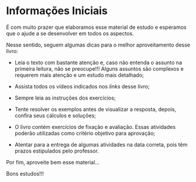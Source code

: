 # Informações Iniciais {.unnumbered}

É com muito prazer que elaboramos esse material de estudo e esperamos que o ajude a se desenvolver em todos os aspectos. 

Nesse sentido, seguem algumas dicas para o melhor aproveitamento desse livro:

- Leia o texto com bastante atenção e, caso não entenda o assunto na primeira leitura, não se preocupe!!! Alguns assuntos são complexos e requerem mais atenção e um estudo mais detalhado;

- Assista todos os vídeos indicados nos *links* desse livro;
    
- Sempre leia as instruções dos exercícios;
    
- Tente resolver os exemplos antes de visualizar a resposta, depois, confira seus cálculos e soluções;

- O livro contém exercícios de fixação e avaliação. Essas atividades poderão utilizadas como critério objetivo para aprovação;
 
- Atentar para a entrega de algumas atividades na data correta, pois têm prazos estipulados pelo professor.

Por fim, aproveite bem esse material...

Bons estudos!!!
